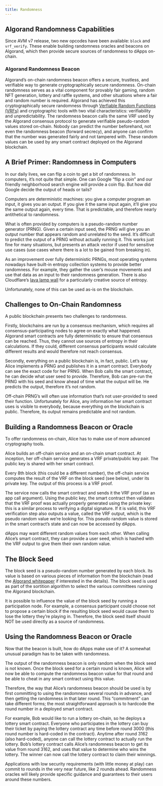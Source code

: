 ```yaml
---
title: Randomness
---
```



## Algorand Randomness Capabilities

Since AVM v7 release, two new opcodes have been available: `block` and `vrf_verify`. These enable building randomness oracles and beacons on Algorand, which then provide secure sources of randomness to dApps on-chain.

### Algorand Randomness Beacon

Algorand’s on-chain randomness beacon offers a secure, trustless, and verifiable way to generate cryptographically secure randomness. On-chain randomness serves as a vital component for provably fair gaming, random NFT generation, lottery and raffle systems, and other situations where a fair and random number is required. Algorand has achieved this cryptographically secure randomness through [Verfiable Random Functions (VRFs)](/concepts/protocol/overview/#verifiable-random-function) and cryptographic tools with two vital characteristics: verifiability and unpredictability. The randomness beacon calls the same VRF used by the Algorand consensus protocol to generate verifiable pseudo-random values stored on-chain. Nobody can predict the number beforehand, not even the randomness beacon (forward secrecy), and anyone can confirm that the number was generated fairly and not tampered with. These random values can be used by any smart contract deployed on the Algorand blockchain.

## A Brief Primer: Randomness in Computers

In our daily lives, we can flip a coin to get a bit of randomness. In computers, it’s not quite that simple. One can Google “flip a coin” and our friendly neighborhood search engine will provide a coin flip. But how did Google decide the output of heads or tails?

Computers are deterministic machines: you give a computer program an input, it gives you an output. If you give it the same input again, it’ll give you the same output again, every time. That is predictable, and therefore nearly antithetical to randomness.

What is often provided by computers is a pseudo-random number generator (PRNG). Given a certain input seed, the PRNG will give you an output number that appears random and unrelated to the seed. It’s difficult to predict the output of a PRNG without actually running it. This works just fine for many situations, but presents an attack vector if used for sensitive use cases (use cases where there is a lot to be gained from breaking in).

As an improvement over fully deterministic PRNGs, most operating systems nowadays have built-in entropy collection systems to provide better randomness. For example, they gather the user’s mouse movements and use that data as an input to their randomness generation. There is also Cloudflare’s [lava lamp wall](https://www.cloudflare.com/en-gb/learning/ssl/lava-lamp-encryption/) for a particularly creative source of entropy.

Unfortunately, none of this can be used as-is on the blockchain.

## Challenges to On-Chain Randomness

A public blockchain presents two challenges to randomness.

Firstly, blockchains are run by a consensus mechanism, which requires all consensus-participating nodes to agree on exactly what happened. Algorand smart contracts are fully deterministic to ensure that consensus can be reached. Thus, they cannot use sources of entropy in their calculations. If they could, different consensus participants would calculate different results and would therefore not reach consensus.

Secondly, everything on a public blockchain is, in fact, public. Let’s say Alice implements a PRNG and publishes it in a smart contract. Everybody can see the exact code for her PRNG. When Bob calls the smart contract, he can decide what user seed to provide. Therefore, Bob can pre-run the PRNG with his seed and know ahead of time what the output will be. He predicts the output, therefore it’s not random.

Off-chain PRNG’s will often use information that’s not user-provided to seed their function. Unfortunately for Alice, any information her smart contract uses is visible to everybody, because everything on the blockchain is public. Therefore, its output remains predictable and not random.

## Building a Randomness Beacon or Oracle

To offer randomness on-chain, Alice has to make use of more advanced cryptography tools.

Alice builds an off-chain service and an on-chain smart contract. At inception, her off-chain service generates a VRF private/public key pair. The public key is shared with her smart contract.

Every 8th block (this could be a different number), the off-chain service computes the result of the VRF on the block seed (see below), under its private key. The output of this process is a VRF proof.

The service now calls the smart contract and sends it the VRF proof (as an app call argument). Using the public key, the smart contract then validates that the VRF proof was actually properly generated using the private key: this is a similar process to verifying a digital signature. If it is valid, this VRF verification step also outputs a value, called the VRF output, which is the pseudo random value we’re looking for. This pseudo random value is stored in the smart contract’s state and can now be accessed by dApps.

dApps may want different random values from each other. When calling Alice’s smart contract, they can provide a user seed, which is hashed with the VRF output to give them their own random value.

## The Block Seed

The block seed is a pseudo-random number generated by each block. Its value is based on various pieces of information from the blockchain (read the [Algorand whitepaper](https://26119259.fs1.hubspotusercontent-eu1.net/hubfs/26119259/Website-2024/PDFs/Algorand%20-%20Whitepaper.pdf) if interested in the details). The block seed is used as part of the sortition algorithm to select the various committees running the Algorand blockchain.

It is possible to influence the value of the block seed by running a participation node. For example, a consensus participant could choose not to propose a certain block if the resulting block seed would cause them to lose the lottery they’re playing in. Therefore, the block seed itself should NOT be used directly as a source of randomness.

## Using the Randomness Beacon or Oracle

Now that the beacon is built, how do dApps make use of it? A somewhat unusual paradigm has to be taken with randomness.

The output of the randomness beacon is only random when the block seed is not known. Once the block seed for a certain round is known, Alice will now be able to compute the randomness beacon value for that round and be able to cheat in any smart contract using this value.

Therefore, the way that Alice’s randomness beacon should be used is by first committing to using the randomness several rounds in advance, and then getting the randomness in that later round. This “commitment” can take different forms; the most straightforward approach is to hardcode the round number in a deployed smart contract.

For example, Bob would like to run a lottery on-chain, so he deploys a lottery smart contract. Everyone who participates in the lottery can buy their ticket by paying the lottery contract any time before round 3000 (this round number is hard-coded in the contract). Anytime after round 3162 (also hard-coded), anyone can call the lottery contract to actually run the lottery. Bob’s lottery contract calls Alice’s randomness beacon to get its value from round 3162, and uses that value to determine who wins the lottery. The winner can now call the lottery contract to claim their winnings.

Applications with low security requirements (with little money at play) can commit to rounds in the very near future, like 2 rounds ahead. Randomness oracles will likely provide specific guidance and guarantees to their users around these numbers.
